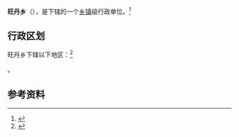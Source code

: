 {{中国乡级行政区|54/23/29/202/000}}

'''旺丹乡'''（{{bo|z=དབང་ལྡན་}}），是{{PRC admin/fullname|54/23/29/202/000|3}}下辖的一个[[乡镇|乡镇]]级行政单位。<ref>{{PRC admin/ref sgc|{{PRC admin/parent|54/23/29/202/000}}}}</ref>

== 行政区划 ==

旺丹乡下辖以下地区：<ref>{{PRC admin/ref sgc|54/23/29/202/000}}</ref>

{{PRC admin/children|54/23/29/202/000}}。

== 参考资料 ==

{{reflist}}

{{行政区划小作品}}
{{PRC admin/navcat|54/23/29/202/000}}